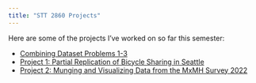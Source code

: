 ```yaml
---
title: "STT 2860 Projects"
---
```

Here are some of the projects I've worked on so far this semester:

* [Combining Dataset Problems 1-3](combining_datasets_slides.qmd)
* [Project 1: Partial Replication of Bicycle Sharing in Seattle](https://stt2860-f2024.github.io/bicycle-sharing-amandahammers/BikeSharing.html)
* [Project 2: Munging and Visualizing Data from the MxMH Survey 2022](musicxmentalhealthfinal-amandahammers.qmd)
